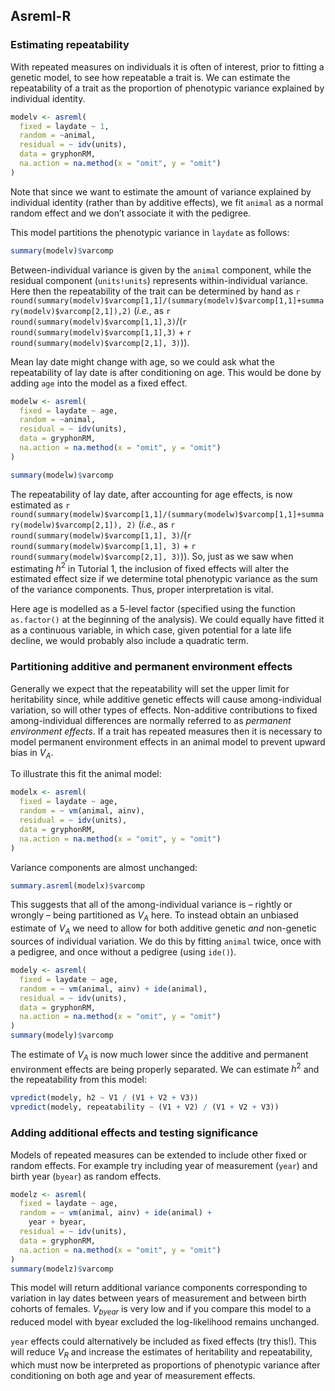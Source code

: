 ## Asreml-R

### Estimating repeatability

With repeated measures on individuals it is often of interest, prior to fitting a genetic model, to see how repeatable a trait is. We can estimate the repeatability of a trait as the proportion of phenotypic variance explained by individual identity.

```r
modelv <- asreml(
  fixed = laydate ~ 1,
  random = ~animal,
  residual = ~ idv(units),
  data = gryphonRM,
  na.action = na.method(x = "omit", y = "omit")
)
```
Note that since we want to estimate the amount of variance explained by individual identity (rather than by additive effects), we fit `animal` as a normal random effect and we don't associate it with the pedigree.

This model partitions the phenotypic variance in `laydate` as follows:
```r
summary(modelv)$varcomp
```

Between-individual variance is given by the `animal` component, while the residual component (`units!units`) represents within-individual variance. Here then the repeatability of the trait can be determined by hand as `r round(summary(modelv)$varcomp[1,1]/(summary(modelv)$varcomp[1,1]+summary(modelv)$varcomp[2,1]),2)` (_i.e._, as `r round(summary(modelv)$varcomp[1,1],3)`/(`r round(summary(modelv)$varcomp[1,1],3)` + `r round(summary(modelv)$varcomp[2,1], 3)`)).

Mean lay date might change with age, so we could ask what the repeatability of lay date is after conditioning on age. This would be done by adding `age` into the model as a fixed effect.
```r
modelw <- asreml(
  fixed = laydate ~ age,
  random = ~animal,
  residual = ~ idv(units),
  data = gryphonRM,
  na.action = na.method(x = "omit", y = "omit")
)

summary(modelw)$varcomp
```

The repeatability of lay date, after accounting for age effects, is now estimated as `r round(summary(modelw)$varcomp[1,1]/(summary(modelw)$varcomp[1,1]+summary(modelw)$varcomp[2,1]), 2)` (_i.e._, as `r round(summary(modelw)$varcomp[1,1], 3)`/(`r round(summary(modelw)$varcomp[1,1], 3)` + `r round(summary(modelw)$varcomp[2,1], 3)`)). So, just as we saw when estimating $h^2$ in Tutorial 1, the inclusion of fixed effects will alter the estimated effect size if we determine total phenotypic variance as the sum of the variance components. Thus, proper interpretation is vital.

Here age is modelled as a 5-level factor (specified using the function `as.factor()` at the beginning of the analysis). We could equally have fitted it as a continuous variable, in which case, given potential for a late life decline, we would probably also include a quadratic term.

### Partitioning additive and permanent environment effects

Generally we expect that the repeatability will set the upper limit for heritability since, while additive genetic effects will cause among-individual variation, so will other types of effects. Non-additive contributions to fixed among-individual differences are normally referred to as _permanent environment effects_. If a trait has repeated measures then it is necessary to model permanent environment effects in an animal model to prevent upward bias in $V_A$.

To illustrate this fit the animal model:
```r
modelx <- asreml(
  fixed = laydate ~ age,
  random = ~ vm(animal, ainv),
  residual = ~ idv(units),
  data = gryphonRM,
  na.action = na.method(x = "omit", y = "omit")
)
```

Variance components are almost unchanged:
```r
summary.asreml(modelx)$varcomp
```

This suggests that all of the among-individual variance is – rightly or wrongly – being partitioned as $V_A$ here. To instead obtain an unbiased estimate of $V_A$ we need to allow for both additive genetic _and_ non-genetic sources of individual variation. We do this by fitting `animal` twice, once with a pedigree, and once without a pedigree (using `ide()`).
```r
modely <- asreml(
  fixed = laydate ~ age,
  random = ~ vm(animal, ainv) + ide(animal),
  residual = ~ idv(units),
  data = gryphonRM,
  na.action = na.method(x = "omit", y = "omit")
)
summary(modely)$varcomp
```

The estimate of $V_A$ is now much lower since the additive and permanent environment effects are being properly separated. We can estimate $h^2$ and the repeatability from this model:
```r
vpredict(modely, h2 ~ V1 / (V1 + V2 + V3))
vpredict(modely, repeatability ~ (V1 + V2) / (V1 + V2 + V3))
```

### Adding additional effects and testing significance

Models of repeated measures can be extended to include other fixed or random effects. For example try including year of measurement (`year`) and birth year (`byear`) as random effects.
```r
modelz <- asreml(
  fixed = laydate ~ age,
  random = ~ vm(animal, ainv) + ide(animal) +
    year + byear,
  residual = ~ idv(units),
  data = gryphonRM,
  na.action = na.method(x = "omit", y = "omit")
)
summary(modelz)$varcomp
```

This model will return additional variance components corresponding to variation in lay dates between years of measurement and between birth cohorts of females. $V_{byear}$ is very low and if you compare this model to a reduced model with byear excluded the log-likelihood remains unchanged.

`year` effects could alternatively be included as fixed effects (try this!). This will reduce $V_R$ and increase the estimates of heritability and repeatability, which must now be interpreted as proportions of phenotypic variance after conditioning on both age and year of measurement effects.
